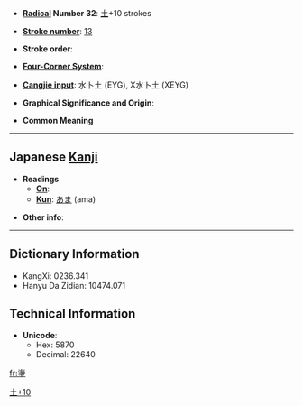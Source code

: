 * '''[[Wiktionary:Chinese radical index| Radical]] Number 32''': [[Wiktionary:Chinese radical index 土|土]]+10 strokes

* '''[[Wiktionary:Chinese total strokes index|Stroke number]]''': [[Wiktionary:Chinese total strokes index 13|13]]

* '''Stroke order''': 

* '''[[Wiktionary:Chinese four corner index|Four-Corner System]]''': 

* '''[[Wiktionary:Chinese Cangjie index|Cangjie input]]''': 水卜土 (EYG), X水卜土 (XEYG)

* '''Graphical Significance and Origin''': 

* '''Common Meaning'''

----

== Japanese [[Kanji]] ==

* '''Readings'''
** '''[[On]]''': 
** '''[[Kun]]''': [[あま]] (ama)

* '''Other info''':  

----

== Dictionary Information ==

* KangXi: 0236.341
* Hanyu Da Zidian: 10474.071

== Technical Information ==

* '''Unicode''':
** Hex: 5870
** Decimal: 22640

[[Category:Japanese-only CJKV Characters|土+10]]

[[fr:塰]]